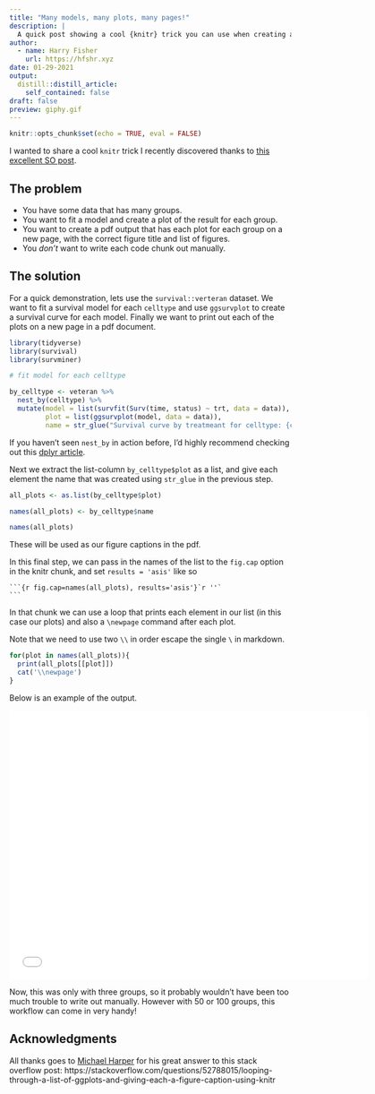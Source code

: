 ```yaml
---
title: "Many models, many plots, many pages!"
description: |
  A quick post showing a cool {knitr} trick you can use when creating a pdf with many plots and many pages.
author:
  - name: Harry Fisher
    url: https://hfshr.xyz
date: 01-29-2021
output:
  distill::distill_article:
    self_contained: false
draft: false
preview: giphy.gif
---
```



```r
knitr::opts_chunk$set(echo = TRUE, eval = FALSE)
```

I wanted to share a cool `knitr` trick I recently discovered thanks to [this excellent SO post](https://stackoverflow.com/questions/52788015/looping-through-a-list-of-ggplots-and-giving-each-a-figure-caption-using-knitr).

## The problem

* You have some data that has many groups. 
* You want to fit a model and create a plot of the result for each group.
* You want to create a pdf output that has each plot for each group on a new page, with the correct figure title and list of figures.
* You _don't_ want to write each code chunk out manually.

## The solution

For a quick demonstration, lets use the `survival::verteran` dataset. We want to fit a survival model for each `celltype` and use `ggsurvplot` to create a survival curve for each model. Finally we want to print out each of the plots on a new page in a pdf document.

```r
library(tidyverse)
library(survival)
library(survminer)

# fit model for each celltype

by_celltype <- veteran %>% 
  nest_by(celltype) %>% 
  mutate(model = list(survfit(Surv(time, status) ~ trt, data = data)),
         plot = list(ggsurvplot(model, data = data)),
         name = str_glue("Survival curve by treatmeant for celltype: {celltype}"))
```


If you haven't seen `nest_by` in action before, I'd highly recommend checking out this [dplyr article](https://dplyr.tidyverse.org/articles/rowwise.html#modelling). 

Next we extract the list-column `by_celltype$plot` as a list, and give each element the name that was created using `str_glue` in the previous step.


```r

all_plots <- as.list(by_celltype$plot)

names(all_plots) <- by_celltype$name

names(all_plots)
```

These will be used as our figure captions in the pdf.

In this final step, we can pass in the names of the list to the `fig.cap` option in the knitr chunk, and set `results = 'asis'` like so

````
```{r fig.cap=names(all_plots), results='asis'}`r ''`
```

````

In that chunk we can use a loop that prints each element in our list (in this case our plots) and also a `\newpage` command after each plot. 

<aside>

Note that we need to use two `\\` in order escape the single `\` in markdown.

</aside>

```r

for(plot in names(all_plots)){
  print(all_plots[[plot]])
  cat('\\newpage')
}

```


Below is an example of the output.

<iframe frameborder="0" scrolling="no"
     width="640" height="480"
     src="many-plots-demo.pdf">
</iframe>

Now, this was only with three groups, so it probably wouldn't have been too much trouble to write out manually. However with 50 or 100 groups, this workflow can come in very handy!

## Acknowledgments {.appendix}

All thanks goes to [Michael Harper](https://mikeyharper.uk/) for his great answer to this stack overflow post: https://stackoverflow.com/questions/52788015/looping-through-a-list-of-ggplots-and-giving-each-a-figure-caption-using-knitr